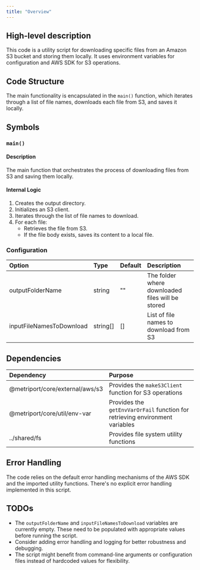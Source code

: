 ```yaml
---
title: "Overview"
---
```


## High-level description
This code is a utility script for downloading specific files from an Amazon S3 bucket and storing them locally. It uses environment variables for configuration and AWS SDK for S3 operations.

## Code Structure
The main functionality is encapsulated in the `main()` function, which iterates through a list of file names, downloads each file from S3, and saves it locally.

## Symbols

### `main()`
#### Description
The main function that orchestrates the process of downloading files from S3 and saving them locally.

#### Internal Logic
1. Creates the output directory.
2. Initializes an S3 client.
3. Iterates through the list of file names to download.
4. For each file:
   - Retrieves the file from S3.
   - If the file body exists, saves its content to a local file.

### Configuration
| Option | Type | Default | Description |
|:-------|:-----|:--------|:------------|
| outputFolderName | string | "" | The folder where downloaded files will be stored |
| inputFileNamesToDownload | string[] | [] | List of file names to download from S3 |

## Dependencies
| Dependency | Purpose |
|:-----------|:--------|
| @metriport/core/external/aws/s3 | Provides the `makeS3Client` function for S3 operations |
| @metriport/core/util/env-var | Provides the `getEnvVarOrFail` function for retrieving environment variables |
| ../shared/fs | Provides file system utility functions |

## Error Handling
The code relies on the default error handling mechanisms of the AWS SDK and the imported utility functions. There's no explicit error handling implemented in this script.

## TODOs
- The `outputFolderName` and `inputFileNamesToDownload` variables are currently empty. These need to be populated with appropriate values before running the script.
- Consider adding error handling and logging for better robustness and debugging.
- The script might benefit from command-line arguments or configuration files instead of hardcoded values for flexibility.